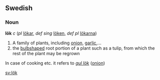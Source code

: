 ==Swedish==
===Noun===
'''lök''' ''c'' (''pl'' [[lökar]], ''def sing'' [[löken]], ''def pl'' [[lökarna]])

#A family of plants, including [[onion]], [[garlic]],...
#the [[bulb]]shaped root portion of a plant such as a tulip, from which the rest of the plant may be regrown

In case of cooking etc. it refers to ''[[gul lök]]'' ([[onion]])

[[sv:lök]]